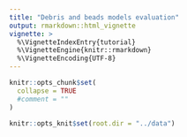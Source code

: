 ```yaml
---
title: "Debris and beads models evaluation"
output: rmarkdown::html_vignette
vignette: >
  %\VignetteIndexEntry{tutorial}
  %\VignetteEngine{knitr::rmarkdown}
  %\VignetteEncoding{UTF-8}
---
```


```r
knitr::opts_chunk$set(
  collapse = TRUE
  #comment = ""
)
```

```r
knitr::opts_knit$set(root.dir = "../data")
```

